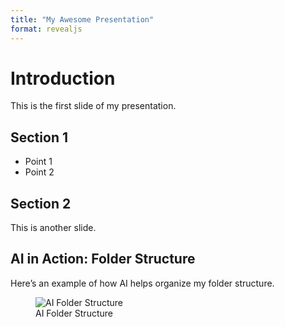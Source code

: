 ```yaml
---
title: "My Awesome Presentation"
format: revealjs
---
```


# Introduction

This is the first slide of my presentation.

## Section 1

- Point 1
- Point 2

## Section 2

This is another slide.

## AI in Action: Folder Structure

Here's an example of how AI helps organize my folder structure.

![AI Folder Structure](images/ai-folder-structure-organization.png)

